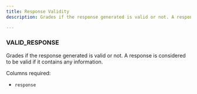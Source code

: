 ```yaml
---
title: Response Validity
description: Grades if the response generated is valid or not. A response is considered to be valid if it contains any information.

---
```


### VALID_RESPONSE

Grades if the response generated is valid or not. A response is considered to be valid if it contains any information.

Columns required:
- `response`
